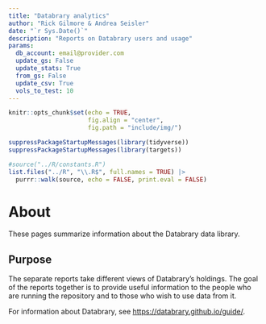 ```yaml
---
title: "Databrary analytics"
author: "Rick Gilmore & Andrea Seisler"
date: "`r Sys.Date()`"
description: "Reports on Databrary users and usage"
params:
  db_account: email@provider.com
  update_gs: False
  update_stats: True
  from_gs: False
  update_csv: True
  vols_to_test: 10
---
```


```r
knitr::opts_chunk$set(echo = TRUE,
                      fig.align = "center",
                      fig.path = "include/img/")

suppressPackageStartupMessages(library(tidyverse))
suppressPackageStartupMessages(library(targets))

#source("../R/constants.R")
list.files("../R", "\\.R$", full.names = TRUE) |>
  purrr::walk(source, echo = FALSE, print.eval = FALSE)

```

# About

These pages summarize information about the Databrary data library.

## Purpose {-}

The separate reports take different views of Databrary's holdings.
The goal of the reports together is to provide useful information to the people who are running the repository and to those who wish to use data from it.

For information about Databrary, see <https://databrary.github.io/guide/>.